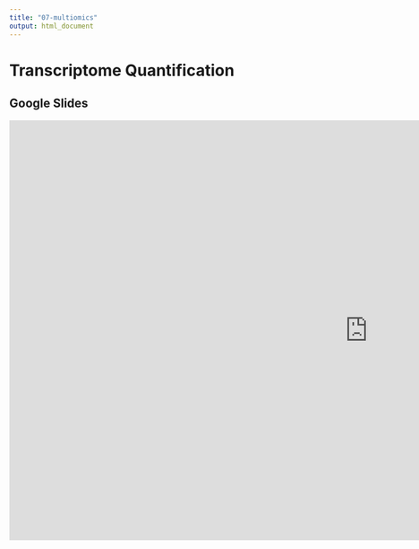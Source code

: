 ```yaml
---
title: "07-multiomics"
output: html_document
---
```


# Transcriptome Quantification

## Google Slides

<iframe src="https://docs.google.com/presentation/d/e/2PACX-1vSuUzTSVmI5ntxEzaumz8u_OY7meQGy2p7Sz5zWu4TbIDg_Je0pb61OyX7mjVy6dg/embed?start=false&loop=false&delayms=3000" frameborder="0" width="1280" height="749" allowfullscreen="true" mozallowfullscreen="true" webkitallowfullscreen="true"></iframe>